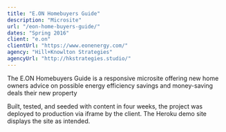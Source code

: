 ```yaml
---
title: "E.ON Homebuyers Guide"
description: "Microsite"
url: "/eon-home-buyers-guide/"
dates: "Spring 2016"
client: "e.on"
clientUrl: "https://www.eonenergy.com/"
agency: "Hill+Knowlton Strategies"
agencyUrl: "http://hkstrategies.studio/"
---
```


The E.ON Homebuyers Guide is a responsive microsite offering new home owners advice on possible energy efficiency savings and money-saving deals their new property

Built, tested, and seeded with content in four weeks, the project was deployed to production via iframe by the client. The Heroku demo site displays the site as intended.
